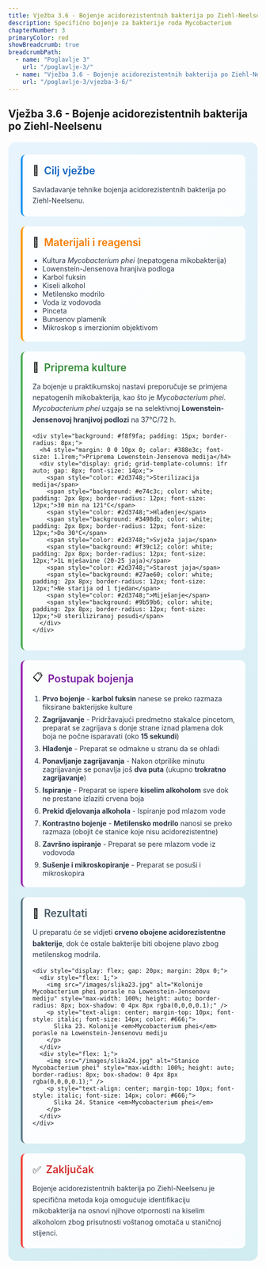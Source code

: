 ```yaml
---
title: Vježba 3.6 - Bojenje acidorezistentnih bakterija po Ziehl-Neelsenu
description: Specifično bojenje za bakterije roda Mycobacterium
chapterNumber: 3
primaryColor: red
showBreadcrumb: true
breadcrumbPath:
  - name: "Poglavlje 3"
    url: "/poglavlje-3/"
  - name: "Vježba 3.6 - Bojenje acidorezistentnih bakterija po Ziehl-Neelsenu"
    url: "/poglavlje-3/vjezba-3-6/"
---
```


## Vježba 3.6 - Bojenje acidorezistentnih bakterija po Ziehl-Neelsenu

<div style="background: linear-gradient(135deg, #e8f4fd 0%, #d1ecf1 100%); border-radius: 15px; padding: 25px; margin: 20px 0;">
  
  <div style="background: rgba(255,255,255,0.9); padding: 20px; border-radius: 10px; margin-bottom: 20px; border-left: 4px solid #2196f3;">
    <div style="display: flex; align-items: center; margin-bottom: 15px;">
      <span style="font-size: 20px; margin-right: 10px;">🎯</span>
      <h3 style="margin: 0; color: #1565c0; font-size: 1.3rem; font-weight: 600;">Cilj vježbe</h3>
    </div>
    <p style="margin: 0; color: #2d3748; line-height: 1.6;">
      Savladavanje tehnike bojenja acidorezistentnih bakterija po Ziehl-Neelsenu.
    </p>
  </div>

  <div style="background: rgba(255,255,255,0.9); padding: 20px; border-radius: 10px; margin-bottom: 20px; border-left: 4px solid #ff9800;">
    <div style="display: flex; align-items: center; margin-bottom: 15px;">
      <span style="font-size: 20px; margin-right: 10px;">🧪</span>
      <h3 style="margin: 0; color: #f57c00; font-size: 1.3rem; font-weight: 600;">Materijali i reagensi</h3>
    </div>
    <ul style="margin: 0; padding-left: 20px; color: #2d3748;">
      <li>Kultura <em>Mycobacterium phei</em> (nepatogena mikobakterija)</li>
      <li>Lowenstein-Jensenova hranjiva podloga</li>
      <li>Karbol fuksin</li>
      <li>Kiseli alkohol</li>
      <li>Metilensko modrilo</li>
      <li>Voda iz vodovoda</li>
      <li>Pinceta</li>
      <li>Bunsenov plameník</li>
      <li>Mikroskop s imerzionim objektivom</li>
    </ul>
  </div>

  <div style="background: rgba(255,255,255,0.9); padding: 20px; border-radius: 10px; margin-bottom: 20px; border-left: 4px solid #4caf50;">
    <div style="display: flex; align-items: center; margin-bottom: 15px;">
      <span style="font-size: 20px; margin-right: 10px;">🦠</span>
      <h3 style="margin: 0; color: #388e3c; font-size: 1.3rem; font-weight: 600;">Priprema kulture</h3>
    </div>
    <p style="margin: 0 0 15px 0; color: #2d3748; line-height: 1.6;">
      Za bojenje u praktikumskoj nastavi preporučuje se primjena nepatogenih mikobakterija, kao što je <em>Mycobacterium phei</em>. <em>Mycobacterium phei</em> uzgaja se na selektivnoj <strong>Lowenstein-Jensenovoj hranjivoj podlozi</strong> na 37°C/72 h.
    </p>
    
    <div style="background: #f8f9fa; padding: 15px; border-radius: 8px;">
      <h4 style="margin: 0 0 10px 0; color: #388e3c; font-size: 1.1rem;">Priprema Lowenstein-Jensenova medija</h4>
      <div style="display: grid; grid-template-columns: 1fr auto; gap: 8px; font-size: 14px;">
        <span style="color: #2d3748;">Sterilizacija medija</span>
        <span style="background: #e74c3c; color: white; padding: 2px 8px; border-radius: 12px; font-size: 12px;">30 min na 121°C</span>
        <span style="color: #2d3748;">Hlađenje</span>
        <span style="background: #3498db; color: white; padding: 2px 8px; border-radius: 12px; font-size: 12px;">Do 30°C</span>
        <span style="color: #2d3748;">Svježa jaja</span>
        <span style="background: #f39c12; color: white; padding: 2px 8px; border-radius: 12px; font-size: 12px;">1L mješavine (20-25 jaja)</span>
        <span style="color: #2d3748;">Starost jaja</span>
        <span style="background: #27ae60; color: white; padding: 2px 8px; border-radius: 12px; font-size: 12px;">Ne starija od 1 tjedan</span>
        <span style="color: #2d3748;">Miješanje</span>
        <span style="background: #9b59b6; color: white; padding: 2px 8px; border-radius: 12px; font-size: 12px;">U steriliziranoj posudi</span>
      </div>
    </div>
  </div>

  <div style="background: rgba(255,255,255,0.9); padding: 20px; border-radius: 10px; margin-bottom: 20px; border-left: 4px solid #9c27b0;">
    <div style="display: flex; align-items: center; margin-bottom: 15px;">
      <span style="font-size: 20px; margin-right: 10px;">📋</span>
      <h3 style="margin: 0; color: #7b1fa2; font-size: 1.3rem; font-weight: 600;">Postupak bojenja</h3>
    </div>
    <ol style="margin: 0; padding-left: 20px; color: #2d3748;">
      <li style="margin-bottom: 8px;"><strong>Prvo bojenje</strong> - <strong>karbol fuksin</strong> nanese se preko razmaza fiksirane bakterijske kulture</li>
      <li style="margin-bottom: 8px;"><strong>Zagrijavanje</strong> - Pridržavajući predmetno stakalce pincetom, preparat se zagrijava s donje strane iznad plamena dok boja ne počne isparavati (oko <strong>15 sekundi</strong>)</li>
      <li style="margin-bottom: 8px;"><strong>Hlađenje</strong> - Preparat se odmakne u stranu da se ohladi</li>
      <li style="margin-bottom: 8px;"><strong>Ponavljanje zagrijavanja</strong> - Nakon otprilike minutu zagrijavanje se ponavlja još <strong>dva puta</strong> (ukupno <strong>trokratno zagrijavanje</strong>)</li>
      <li style="margin-bottom: 8px;"><strong>Ispiranje</strong> - Preparat se ispere <strong>kiselim alkoholom</strong> sve dok ne prestane izlaziti crvena boja</li>
      <li style="margin-bottom: 8px;"><strong>Prekid djelovanja alkohola</strong> - Ispiranje pod mlazom vode</li>
      <li style="margin-bottom: 8px;"><strong>Kontrastno bojenje</strong> - <strong>Metilensko modrilo</strong> nanosi se preko razmaza (obojit će stanice koje nisu acidorezistentne)</li>
      <li style="margin-bottom: 8px;"><strong>Završno ispiranje</strong> - Preparat se pere mlazom vode iz vodovoda</li>
      <li style="margin-bottom: 0;"><strong>Sušenje i mikroskopiranje</strong> - Preparat se posuši i mikroskopira</li>
    </ol>
  </div>

  <div style="background: rgba(255,255,255,0.9); padding: 20px; border-radius: 10px; margin-bottom: 20px; border-left: 4px solid #607d8b;">
    <div style="display: flex; align-items: center; margin-bottom: 15px;">
      <span style="font-size: 20px; margin-right: 10px;">🔬</span>
      <h3 style="margin: 0; color: #455a64; font-size: 1.3rem; font-weight: 600;">Rezultati</h3>
    </div>
    <p style="margin: 0 0 15px 0; color: #2d3748; line-height: 1.6;">
      U preparatu će se vidjeti <strong>crveno obojene acidorezistentne bakterije</strong>, dok će ostale bakterije biti obojene plavo zbog metilenskog modrila.
    </p>
    
    <div style="display: flex; gap: 20px; margin: 20px 0;">
      <div style="flex: 1;">
        <img src="/images/slika23.jpg" alt="Kolonije Mycobacterium phei porasle na Lowenstein-Jensenovu mediju" style="max-width: 100%; height: auto; border-radius: 8px; box-shadow: 0 4px 8px rgba(0,0,0,0.1);" />
        <p style="text-align: center; margin-top: 10px; font-style: italic; font-size: 14px; color: #666;">
          Slika 23. Kolonije <em>Mycobacterium phei</em> porasle na Lowenstein-Jensenovu mediju
        </p>
      </div>
      <div style="flex: 1;">
        <img src="/images/slika24.jpg" alt="Stanice Mycobacterium phei" style="max-width: 100%; height: auto; border-radius: 8px; box-shadow: 0 4px 8px rgba(0,0,0,0.1);" />
        <p style="text-align: center; margin-top: 10px; font-style: italic; font-size: 14px; color: #666;">
          Slika 24. Stanice <em>Mycobacterium phei</em>
        </p>
      </div>
    </div>
  </div>

  <div style="background: rgba(255,255,255,0.9); padding: 20px; border-radius: 10px; border-left: 4px solid #f44336;">
    <div style="display: flex; align-items: center; margin-bottom: 15px;">
      <span style="font-size: 20px; margin-right: 10px;">✅</span>
      <h3 style="margin: 0; color: #d32f2f; font-size: 1.3rem; font-weight: 600;">Zaključak</h3>
    </div>
    <p style="margin: 0; color: #2d3748; line-height: 1.6;">
      Bojenje acidorezistentnih bakterija po Ziehl-Neelsenu je specifična metoda koja omogućuje identifikaciju mikobakterija na osnovi njihove otpornosti na kiselim alkoholom zbog prisutnosti voštanog omotača u staničnoj stijenci.
    </p>
  </div>

</div>